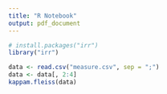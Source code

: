 ```yaml
---
title: "R Notebook"
output: pdf_document
---
```


```r
# install.packages("irr")
library("irr")

data <- read.csv("measure.csv", sep = ";")
data <- data[, 2:4] 
kappam.fleiss(data)
```

